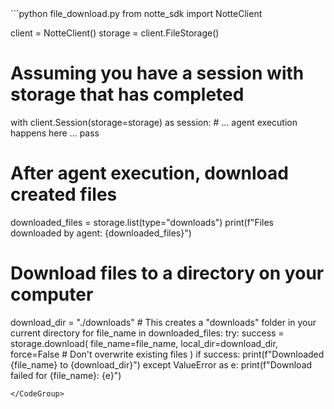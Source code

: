 <CodeGroup>
```python file_download.py
from notte_sdk import NotteClient

client = NotteClient()
storage = client.FileStorage()

# Assuming you have a session with storage that has completed
with client.Session(storage=storage) as session:
    # ... agent execution happens here ...
    pass

# After agent execution, download created files
downloaded_files = storage.list(type="downloads")
print(f"Files downloaded by agent: {downloaded_files}")

# Download files to a directory on your computer
download_dir = "./downloads"  # This creates a "downloads" folder in your current directory
for file_name in downloaded_files:
    try:
        success = storage.download(
            file_name=file_name,
            local_dir=download_dir,
            force=False  # Don't overwrite existing files
        )
        if success:
            print(f"Downloaded {file_name} to {download_dir}")
    except ValueError as e:
        print(f"Download failed for {file_name}: {e}")
```
</CodeGroup>
